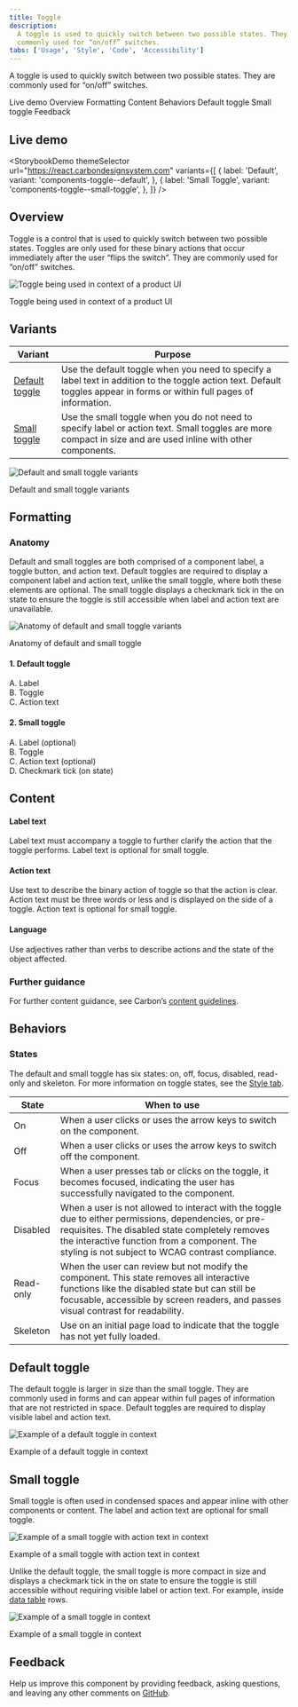 ```yaml
---
title: Toggle
description:
  A toggle is used to quickly switch between two possible states. They are
  commonly used for “on/off” switches.
tabs: ['Usage', 'Style', 'Code', 'Accessibility']
---
```



<PageDescription>

A toggle is used to quickly switch between two possible states. They are
commonly used for “on/off” switches.

</PageDescription>

<AnchorLinks>

<AnchorLink>Live demo</AnchorLink>
<AnchorLink>Overview</AnchorLink>
<AnchorLink>Formatting</AnchorLink>
<AnchorLink>Content</AnchorLink>
<AnchorLink>Behaviors</AnchorLink>
<AnchorLink>Default toggle</AnchorLink>
<AnchorLink>Small toggle</AnchorLink>
<AnchorLink>Feedback</AnchorLink>

</AnchorLinks>

## Live demo

<StorybookDemo
  themeSelector
  url="https://react.carbondesignsystem.com"
  variants={[
    {
      label: 'Default',
      variant: 'components-toggle--default',
    },
    {
      label: 'Small Toggle',
      variant: 'components-toggle--small-toggle',
    },
  ]}
/>

<A11yStatus layout="cards" components="Toggle" />

## Overview

Toggle is a control that is used to quickly switch between two possible states.
Toggles are only used for these binary actions that occur immediately after the
user “flips the switch”. They are commonly used for “on/off” switches.

<Row>
<Column colLg={8}>

![Toggle being used in context of a product UI](images/toggle_usage_overview.png)

</Column>
</Row>

<Caption>Toggle being used in context of a product UI</Caption>

## Variants

| Variant                           | Purpose                                                                                                                                                                  |
| --------------------------------- | ------------------------------------------------------------------------------------------------------------------------------------------------------------------------ |
| [Default toggle](#default-toggle) | Use the default toggle when you need to specify a label text in addition to the toggle action text. Default toggles appear in forms or within full pages of information. |
| [Small toggle](#small-toggle)     | Use the small toggle when you do not need to specify label or action text. Small toggles are more compact in size and are used inline with other components.             |

<Row>
<Column colLg={8}>

![Default and small toggle variants](images/toggle-usage-variants.png)

</Column>
</Row>

<Caption>Default and small toggle variants</Caption>

## Formatting

### Anatomy

Default and small toggles are both comprised of a component label, a toggle button,
and action text. Default toggles are required to display a component label and
action text, unlike the small toggle, where both these elements are optional. The
small toggle displays a checkmark tick in the on state to ensure the toggle is
still accessible when label and action text are unavailable.

<Row>
<Column colLg={8}>

![Anatomy of default and small toggle variants](images/toggle-usage-anatomy.png)

</Column>
</Row>

<Caption>Anatomy of default and small toggle</Caption>

<Row>
<Column colSm={2} colMd={4} colLg={4}>

#### 1. Default toggle

A. Label <br /> B. Toggle <br /> C. Action text <br />

</Column>
<Column colSm={2} colMd={4} colLg={4}>

#### 2. Small toggle

A. Label (optional) <br /> B. Toggle <br /> C. Action text (optional) <br /> D.
Checkmark tick (on state) <br />

</Column>
</Row>

## Content

#### Label text

Label text must accompany a toggle to further clarify the action that the toggle
performs. Label text is optional for small toggle.

#### Action text

Use text to describe the binary action of toggle so that the action is clear.
Action text must be three words or less and is displayed on the side of a
toggle. Action text is optional for small toggle.

#### Language

Use adjectives rather than verbs to describe actions and the state of the object
affected.

### Further guidance

For further content guidance, see Carbon’s
[content guidelines](https://carbondesignsystem.com/guidelines/content/overview/).

## Behaviors

### States

The default and small toggle has six states: on, off, focus, disabled, read-only
and skeleton. For more information on toggle states, see the
[Style tab](https://carbondesignsystem.com/components/toggle/style/).

| State     | When to use                                                                                                                                                                                                                                                 |
| --------- | ----------------------------------------------------------------------------------------------------------------------------------------------------------------------------------------------------------------------------------------------------------- |
| On        | When a user clicks or uses the arrow keys to switch on the component.                                                                                                                                                                                      |
| Off       | When a user clicks or uses the arrow keys to switch off the component.                                                                                                                                                                                     |
| Focus     | When a user presses tab or clicks on the toggle, it becomes focused, indicating the user has successfully navigated to the component.                                                                                                                       |
| Disabled  | When a user is not allowed to interact with the toggle due to either permissions, dependencies, or pre-requisites. The disabled state completely removes the interactive function from a component. The styling is not subject to WCAG contrast compliance. |
| Read-only | When the user can review but not modify the component. This state removes all interactive functions like the disabled state but can still be focusable, accessible by screen readers, and passes visual contrast for readability.                           |
| Skeleton  | Use on an initial page load to indicate that the toggle has not yet fully loaded.                                                                                                                                                                           |

## Default toggle

The default toggle is larger in size than the small toggle. They are commonly
used in forms and can appear within full pages of information that are not
restricted in space. Default toggles are required to display visible label and
action text.

<Row>
<Column colLg={8}>

![Example of a default toggle in context](images/toggle-usage-default.png)

</Column>
</Row>

<Caption>Example of a default toggle in context</Caption>

## Small toggle

Small toggle is often used in condensed spaces and appear inline with other
components or content. The label and action text are optional for small toggle.

<Row>
<Column colLg={8}>

![Example of a small toggle with action text in context](images/toggle-usage-small-with-action-text.png)

</Column>
</Row>

<Caption>Example of a small toggle with action text in context</Caption>

<br />

Unlike the default toggle, the small toggle is more compact in size and displays
a checkmark tick in the on state to ensure the toggle is still accessible
without requiring visible label or action text. For example, inside
[data table](/components/data-table/usage) rows.

<Row>
<Column colLg={8}>

![Example of a small toggle in context](images/toggle-usage-small.png)

</Column>
</Row>

<Caption>Example of a small toggle in context</Caption>

## Feedback

Help us improve this component by providing feedback, asking questions, and
leaving any other comments on
[GitHub](https://github.com/carbon-design-system/carbon-website/issues/new?assignees=&labels=feedback&template=feedback.md).
